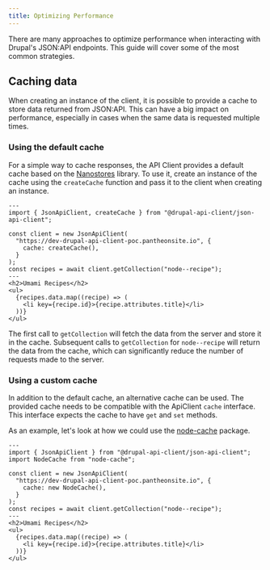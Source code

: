 ```yaml
---
title: Optimizing Performance
---
```


There are many approaches to optimize performance when interacting with Drupal's JSON:API endpoints. This guide will cover some of the most common strategies.

## Caching data

When creating an instance of the client, it is possible to provide a cache to store data returned from JSON:API. This can have a big impact on performance, especially in cases when the same data is requested multiple times.

### Using the default cache

For a simple way to cache responses, the API Client provides a default cache based on the [Nanostores](https://github.com/nanostores/nanostores) library. To use it, create an instance of the cache using the `createCache` function and pass it to the client when creating an instance.

```astro live
---
import { JsonApiClient, createCache } from "@drupal-api-client/json-api-client";

const client = new JsonApiClient(
  "https://dev-drupal-api-client-poc.pantheonsite.io", {
    cache: createCache(),
  }
);
const recipes = await client.getCollection("node--recipe");
---
<h2>Umami Recipes</h2>
<ul>
  {recipes.data.map((recipe) => (
    <li key={recipe.id}>{recipe.attributes.title}</li>
  ))}
</ul>

```

The first call to `getCollection` will fetch the data from the server and store it in the cache. Subsequent calls to `getCollection` for `node--recipe` will return the data from the cache, which can significantly reduce the number of requests made to the server.

### Using a custom cache

In addition to the default cache, an alternative cache can be used. The provided cache needs to be compatible with the ApiClient `cache` interface. This interface expects the cache to have `get` and `set` methods.

As an example, let's look at how we could use the [node-cache](https://www.npmjs.com/package/node-cache) package.

```astro
---
import { JsonApiClient } from "@drupal-api-client/json-api-client";
import NodeCache from "node-cache";

const client = new JsonApiClient(
  "https://dev-drupal-api-client-poc.pantheonsite.io", {
    cache: new NodeCache(),
  }
);
const recipes = await client.getCollection("node--recipe");
---
<h2>Umami Recipes</h2>
<ul>
  {recipes.data.map((recipe) => (
    <li key={recipe.id}>{recipe.attributes.title}</li>
  ))}
</ul>

```
